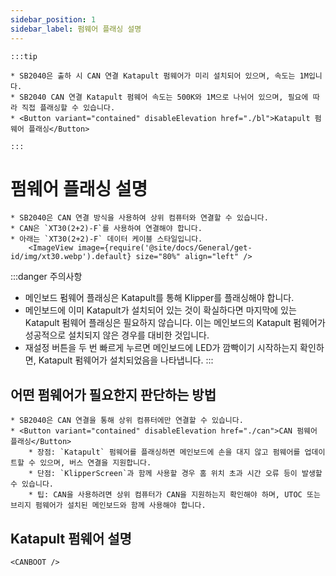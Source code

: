 ```yaml
---
sidebar_position: 1
sidebar_label: 펌웨어 플래싱 설명
---
```







    :::tip

    * SB2040은 출하 시 CAN 연결 Katapult 펌웨어가 미리 설치되어 있으며, 속도는 1M입니다.
    * SB2040 CAN 연결 Katapult 펌웨어 속도는 500K와 1M으로 나뉘어 있으며, 필요에 따라 직접 플래싱할 수 있습니다.
    * <Button variant="contained" disableElevation href="./bl">Katapult 펌웨어 플래싱</Button>
    
    :::

# 펌웨어 플래싱 설명

    * SB2040은 CAN 연결 방식을 사용하여 상위 컴퓨터와 연결할 수 있습니다.
    * CAN은 `XT30(2+2)-F`를 사용하여 연결해야 합니다.
    * 아래는 `XT30(2+2)-F` 데이터 케이블 스타일입니다.
        <ImageView image={require('@site/docs/General/get-id/img/xt30.webp').default} size="80%" align="left" />

:::danger 주의사항
* 메인보드 펌웨어 플래싱은 Katapult를 통해 Klipper를 플래싱해야 합니다.
* 메인보드에 이미 Katapult가 설치되어 있는 것이 확실하다면 마지막에 있는 Katapult 펌웨어 플래싱은 필요하지 않습니다. 이는 메인보드의 Katapult 펌웨어가 성공적으로 설치되지 않은 경우를 대비한 것입니다.
* 재설정 버튼을 두 번 빠르게 누르면 메인보드에 LED가 깜빡이기 시작하는지 확인하면, Katapult 펌웨어가 설치되었음을 나타냅니다.
:::

## 어떤 펌웨어가 필요한지 판단하는 방법

    * SB2040은 CAN 연결을 통해 상위 컴퓨터에만 연결할 수 있습니다.
    * <Button variant="contained" disableElevation href="./can">CAN 펌웨어 플래싱</Button>
        * 장점: `Katapult` 펌웨어를 플래싱하면 메인보드에 손을 대지 않고 펌웨어를 업데이트할 수 있으며, 버스 연결을 지원합니다.
        * 단점: `KlipperScreen`과 함께 사용할 경우 홈 위치 초과 시간 오류 등이 발생할 수 있습니다.
        * 팁: CAN을 사용하려면 상위 컴퓨터가 CAN을 지원하는지 확인해야 하며, UTOC 또는 브리지 펌웨어가 설치된 메인보드와 함께 사용해야 합니다.


## Katapult 펌웨어 설명

    <CANBOOT />